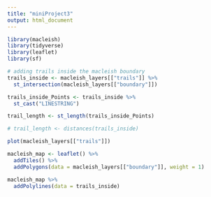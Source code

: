 ```yaml
---
title: "miniProject3"
output: html_document
---
```


```r
library(macleish)
library(tidyverse)
library(leaflet)
library(sf)
```

```r
# adding trails inside the macleish boundary
trails_inside <- macleish_layers[["trails"]] %>%
  st_intersection(macleish_layers[["boundary"]])

trails_inside_Points <- trails_inside %>%
  st_cast("LINESTRING")

trail_length <- st_length(trails_inside_Points)

# trail_length <- distances(trails_inside)

plot(macleish_layers[["trails"]])

macleish_map <- leaflet() %>%
  addTiles() %>%
  addPolygons(data = macleish_layers[["boundary"]], weight = 1)

macleish_map %>%
  addPolylines(data = trails_inside)

```


